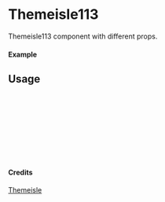 
<Meta of={Themeisle113} title="Themeisle/Themeisle113" />

# Themeisle113

Themeisle113 component with different props.

#### Example

<Canvas of={Themeisle113.Primary} />

## Usage

```ts
import { Themeisle113 } from "yadl-ui";

const Example = () => {
  return (
      <Themeisle113 />
  );
};

export default Example;
```

#### Credits
[Themeisle](https://themeisle.com/illustrations)
